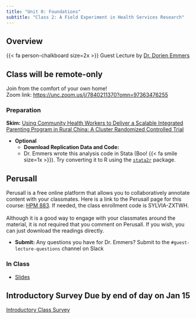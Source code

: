 ```yaml
---
title: "Unit 0: Foundations"
subtitle: "Class 2: A Field Experiment in Health Services Research"
---
```


## Overview

{{< fa person-chalkboard size=2x >}} Guest Lecture by [Dr. Dorien Emmers](https://sccei.fsi.stanford.edu/reap/people/dorien-emmers)

::: {.callout-warning appearance="simple"}
## Class will be remote-only

Join from the comfort of your own home!\
Zoom link: <https://unc.zoom.us/j/7840211370?omn=97363476255>
:::

### Preparation


**Skim:** [Using Community Health Workers to Deliver a Scalable Integrated Parenting Program in Rural China: A Cluster Randomized Controlled Trial](https://app.perusall.com/courses/hpm-883/using-community-health-workers-to-deliver-a-scalable-integrated-parenting-program-in-rural-china-a-cluster-randomized-controlled-trial) 
    
-  **Optional** 
    -  **Download Replication Data and Code:** [<i class="fa-sharp fa-solid fa-code fa-flip" style="color: #74C0FC;" title="Replication data and code"></i>](https://dataverse.harvard.edu/dataset.xhtml?persistentId=doi:10.7910/DVN/XBGUUL)
    -  Dr. Emmers wrote this analysis code in Stata (Boo! {{< fa smile size=1x >}}). Try converting it to R using the [`stata2r`](https://github.com/seanmcraig/stata2r) package.


::: callout-tip
## Perusall

Perusall is a free online platform that allows you to collaboratively annotate content with your classmates. Here is a link to the Perusall page for this course: [HPM 883](https://app.perusall.com/join/sylvia-zxtwh). If needed, the class enrollment code is SYLVIA-ZXTWH.\
\
Although it is a good way to engage with your classmates around the material, it is not required that you comment on Perusall. If you wish, you can just download the readings directly.
:::

- **Submit:** Any questions you have for Dr. Emmers? Submit to the `#guest-lecture-questions` channel on Slack

### In Class

-   [Slides]()


::: callout-important
## Introductory Survey Due by end of day on Jan 15
[Introductory Class Survey](https://unc.az1.qualtrics.com/jfe/form/SV_07iqDZtdRC5PIJE)
:::



